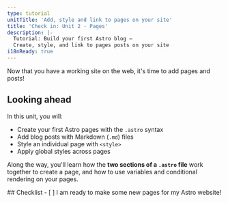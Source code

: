 ```yaml
---
type: tutorial
unitTitle: 'Add, style and link to pages on your site'
title: 'Check in: Unit 2 - Pages'
description: |-
  Tutorial: Build your first Astro blog —
  Create, style, and link to pages posts on your site
i18nReady: true
---
```



Now that you have a working site on the web, it's time to add pages and posts!

## Looking ahead

In this unit, you will:
- Create your first Astro pages with the `.astro` syntax
- Add blog posts with Markdown (`.md`) files
- Style an individual page with `<style>` 
- Apply global styles across pages

 Along the way, you'll learn how the **two sections of a `.astro` file**  work together to create a page, and how to use variables and conditional rendering on your pages.

<Box icon="check-list">
## Checklist

<Checklist>
- [ ] I am ready to make some new pages for my Astro website!
</Checklist>
</Box>
